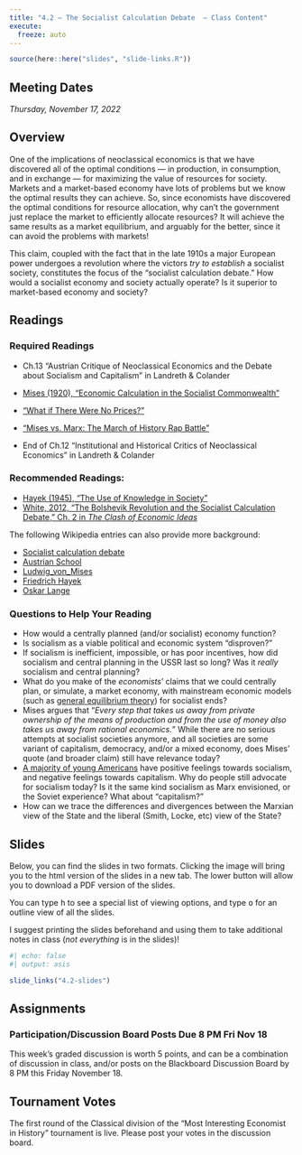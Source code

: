 ```yaml
---
title: "4.2 — The Socialist Calculation Debate  — Class Content"
execute:
  freeze: auto
---
```


```r
source(here::here("slides", "slide-links.R"))
```

::: {.callout-note appearance="minimal"}
# Meeting Dates

*Thursday, November 17, 2022*
:::

## <i class="fas fa-info-circle fa-lg"></i> Overview

One of the implications of neoclassical economics is that we have discovered all of the optimal conditions — in production, in consumption, and in exchange — for maximizing the value of resources for society. Markets and a market-based economy have lots of problems but we know the optimal results they can achieve. So, since economists have discovered the optimal conditions for resource allocation, why can't the government just replace the market to efficiently allocate resources? It will achieve the same results as a market equilibrium, and arguably for the better, since it can avoid the problems with markets!

This claim, coupled with the fact that in the late 1910s a major European power undergoes a revolution where the victors *try to establish* a socialist society, constitutes the focus of the "socialist calculation debate." How would a socialist economy and society actually operate? Is it superior to market-based economy and society?

## <i class="fas fa-book-reader fa-lg"></i> Readings

### Required Readings

- <i class="fas fas fa-book"></i> Ch.13 "Austrian Critique of Neoclassical Economics and the Debate about Socialism and Capitalism" in Landreth & Colander
- [<i class="fas fa-file-pdf"></i> Mises (1920), "Economic Calculation in the Socialist Commonwealth"](/readings/Mises-1920.pdf)
- [<i class="fab fa-youtube"></i> "What if There Were No Prices?"](https://www.youtube.com/watch?v=zkPGfTEZ_r4)
- [<i class="fab fa-youtube"></i> "Mises vs. Marx: The March of History Rap Battle"](https://misesvsmarx.aier.org)

- <i class="fas fas fa-book"></i> End of Ch.12 "Institutional and Historical Critics of Neoclassical Economics" in Landreth & Colander

### Recommended Readings:

- [<i class="fas fa-file-pdf"></i> Hayek (1945), "The Use of Knowledge in Society"](/readings/Hayek-1945.pdf)
- [<i class="fas fa-file-pdf"></i> White, 2012, "The Bolshevik Revolution and the Socialist Calculation Debate," Ch. 2 in *The Clash of Economic Ideas*](/readings/White-2012-Ch2.pdf)

The following Wikipedia entries can also provide more background:

- [<i class="fab fa-wikipedia-w"></i> Socialist calculation debate](https://en.wikipedia.org/wiki/Socialist_calculation_debate)
- [<i class="fab fa-wikipedia-w"></i> Austrian School](https://en.wikipedia.org/wiki/Austrian school)
- [<i class="fab fa-wikipedia-w"></i> Ludwig_von_Mises](https://en.wikipedia.org/wiki/Ludwig_von_Mises)
- [<i class="fab fa-wikipedia-w"></i> Friedrich Hayek](https://en.wikipedia.org/wiki/Friedrich_Hayek)
- [<i class="fab fa-wikipedia-w"></i> Oskar Lange](https://en.wikipedia.org/wiki/Oskar_Lange)

### Questions to Help Your Reading

- How would a centrally planned (and/or socialist) economy function?
- Is socialism as a viable political and economic system “disproven?"
- If socialism is inefficient, impossible, or has poor incentives, how did socialism and central planning in the USSR last so long? Was it *really* socialism and central planning?
- What do you make of the *economists*’ claims that we could centrally plan, or simulate, a market economy, with mainstream economic models (such as [general equilibrium theory](https://en.wikipedia.org/wiki/General_equilibrium_theory)) for socialist ends?
- Mises argues that "*Every step that takes us away from private ownership of the means of production and from the use of money also takes us away from rational economics.*” While there are no serious attempts at socialist societies anymore, and all societies are some variant of capitalism, democracy, and/or a mixed economy, does Mises’ quote (and broader claim) still have relevance today?
- [A majority of young Americans](https://www.cnbc.com/2018/08/14/fewer-than-half-of-young-americans-are-positive-about-capitalism.html) have positive feelings towards socialism, and negative feelings towards capitalism. Why do people still advocate for socialism today? Is it the same kind socialism as Marx envisioned, or the Soviet experience? What about "capitalism?"
- How can we trace the differences and divergences between the Marxian view of the State and the liberal (Smith, Locke, etc) view of the State?

## <i class="fas fa-chalkboard-teacher"></i> Slides

Below, you can find the slides in two formats. Clicking the image will bring you to the html version of the slides in a new tab. The lower button will allow you to download a PDF version of the slides.

::: callout-tip
You can type <kbd>h</kbd> to see a special list of viewing options, and type <kbd>o</kbd> for an outline view of all the slides.
:::

I suggest printing the slides beforehand and using them to take additional notes in class (*not everything* is in the slides)!

```r
#| echo: false
#| output: asis

slide_links("4.2-slides")
```

## <i class="fas fa-laptop-code"></i> Assignments

### Participation/Discussion Board Posts Due 8 PM Fri Nov 18

This week's graded discussion is worth 5 points, and can be a combination of discussion in class, and/or posts on the Blackboard Discussion Board by 8 PM this Friday November 18.

## Tournament Votes

The first round of the Classical division of the "Most Interesting Economist in History" tournament is live. Please post your votes in the discussion board.
